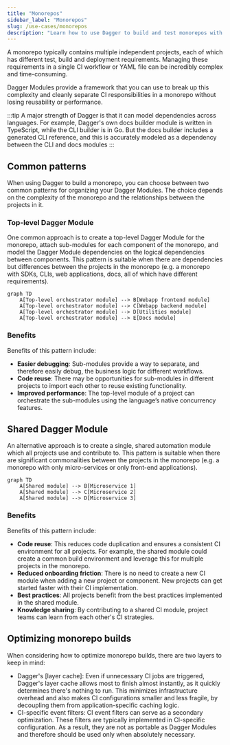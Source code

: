 ```yaml
---
title: "Monorepos"
sidebar_label: "Monorepos"
slug: /use-cases/monorepos
description: "Learn how to use Dagger to build and test monorepos with multiple languages and frameworks."
---
```


A monorepo typically contains multiple independent projects, each of which has different test, build and deployment requirements. Managing these requirements in a single CI workflow or YAML file can be incredibly complex and time-consuming.

Dagger Modules provide a framework that you can use to break up this complexity and cleanly separate CI responsibilities in a monorepo without losing reusability or performance.

:::tip
A major strength of Dagger is that it can model dependencies across languages. For example, Dagger's own docs builder module is written in TypeScript, while the CLI builder is in Go. But the docs builder includes a generated CLI reference, and this is accurately modeled as a dependency between the CLI and docs modules
:::

## Common patterns

When using Dagger to build a monorepo, you can choose between two common patterns for organizing your Dagger Modules. The choice depends on the complexity of the monorepo and the relationships between the projects in it.

### Top-level Dagger Module

One common approach is to create a top-level Dagger Module for the monorepo, attach sub-modules for each component of the monorepo, and model the Dagger Module dependencies on the logical dependencies between components. This pattern is suitable when there are dependencies but differences between the projects in the monorepo (e.g. a monorepo with SDKs, CLIs, web applications, docs, all of which have different requirements).

```mermaid
graph TD
    A[Top-level orchestrator module] --> B[Webapp frontend module]
    A[Top-level orchestrator module] --> C[Webapp backend module]
    A[Top-level orchestrator module] --> D[Utilities module]
    A[Top-level orchestrator module] --> E[Docs module]
```

### Benefits

Benefits of this pattern include:

- **Easier debugging**: Sub-modules provide a way to separate, and therefore easily debug, the business logic for different workflows.
- **Code reuse**: There may be opportunities for sub-modules in different projects to import each other to reuse existing functionality.
- **Improved performance**: The top-level module of a project can orchestrate the sub-modules using the language’s native concurrency features.

## Shared Dagger Module

An alternative approach is to create a single, shared automation module which all projects use and contribute to. This pattern is suitable when there are significant commonalities between the projects in the monorepo (e.g. a monorepo with only micro-services or only front-end applications).

```mermaid
graph TD
    A[Shared module] --> B[Microservice 1]
    A[Shared module] --> C[Microservice 2]
    A[Shared module] --> D[Microservice 3]
```
### Benefits

Benefits of this pattern include:

- **Code reuse**: This reduces code duplication and ensures a consistent CI environment for all projects. For example, the shared module could create a common build environment and leverage this for multiple projects in the monorepo.
- **Reduced onboarding friction**: There is no need to create a new CI module when adding a new project or component. New projects can get started faster with their CI implementation.
- **Best practices**: All projects benefit from the best practices implemented in the shared module.
- **Knowledge sharing**: By contributing to a shared CI module, project teams can learn from each other's CI strategies.

## Optimizing monorepo builds

When considering how to optimize monorepo builds, there are two layers to keep in mind:

- Dagger's [layer cache]: Even if unnecessary CI jobs are triggered, Dagger's layer cache allows most to finish almost instantly, as it quickly determines there's nothing to run. This minimizes infrastructure overhead and also makes CI configurations smaller and less fragile, by decoupling them from application-specific caching logic.
- CI-specific event filters: CI event filters can serve as a secondary optimization. These filters are typically implemented in CI-specific configuration. As a result, they are not as portable as Dagger Modules and therefore should be used only when absolutely necessary.
